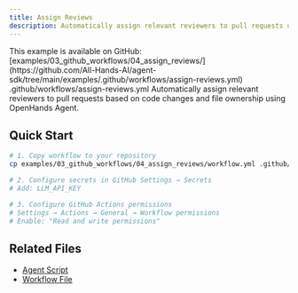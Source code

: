 ```yaml
---
title: Assign Reviews
description: Automatically assign relevant reviewers to pull requests using OpenHands Agent
---
```


<Note>
This example is available on GitHub: [examples/03_github_workflows/04_assign_reviews/](https://github.com/All-Hands-AI/agent-sdk/tree/main/examples/.github/workflows/assign-reviews.yml)
</Note>
.github/workflows/assign-reviews.yml
Automatically assign relevant reviewers to pull requests based on code changes and file ownership using OpenHands Agent.

## Quick Start

```bash
# 1. Copy workflow to your repository
cp examples/03_github_workflows/04_assign_reviews/workflow.yml .github/workflows/assign-reviews.yml

# 2. Configure secrets in GitHub Settings → Secrets
# Add: LLM_API_KEY

# 3. Configure GitHub Actions permissions
# Settings → Actions → General → Workflow permissions
# Enable: "Read and write permissions"
```

## Related Files

- [Agent Script](https://github.com/All-Hands-AI/agent-sdk/blob/main/examples/03_github_workflows/01_basic_action/agent_script.py)
- [Workflow File](https://github.com/All-Hands-AI/agent-sdk/blob/main/.github/workflows/assign-reviews.yml)
